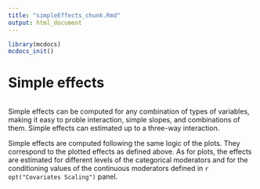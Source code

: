 ```yaml
---
title: "simpleEffects_chunk.Rmd"
output: html_document
---
```


```r
library(mcdocs)
mcdocs_init()
```

# Simple effects

<img src="commons/pics/simple.png" class="img-responsive" alt="">

Simple effects can be computed for any combination of types of variables, 
making it easy to proble interaction, simple slopes, and combinations of them. Simple effects can estimated  up to a three-way interaction.

Simple effects are computed following the same logic of the plots. They correspond to the plotted effects as defined above. As for plots, the effects are estimated for different levels of the categorical moderators and for the conditioning values of the continuous moderators defined in `r opt("Covariates Scaling")` panel.

